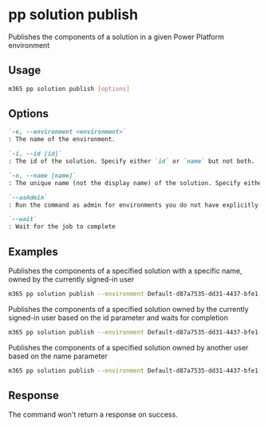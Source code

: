 
# pp solution publish

Publishes the components of a solution in a given Power Platform environment

## Usage

```sh
m365 pp solution publish [options]
```

## Options

```md defintion-list
`-e, --environment <environment>`
: The name of the environment.

`-i, --id [id]`
: The id of the solution. Specify either `id` or `name` but not both.

`-n, --name [name]`
: The unique name (not the display name) of the solution. Specify either `id` or `name` but not both.

`--asAdmin`
: Run the command as admin for environments you do not have explicitly assigned permissions to.

`--wait`
: Wait for the job to complete
```

<Global />

## Examples

Publishes the components of a specified solution with a specific name, owned by the currently signed-in user

```sh
m365 pp solution publish --environment Default-d87a7535-dd31-4437-bfe1-95340acd55c5 --name "Solution Name"
```

Publishes the components of a specified solution owned by the currently signed-in user based on the id parameter and waits for completion

```sh
m365 pp solution publish --environment Default-d87a7535-dd31-4437-bfe1-95340acd55c5 --id 00000001-0000-0000-0001-00000000009b --wait
```

Publishes the components of a specified solution owned by another user based on the name parameter

```sh
m365 pp solution publish --environment Default-d87a7535-dd31-4437-bfe1-95340acd55c5 --name "Solution Name" --asAdmin
```

## Response

The command won't return a response on success.
